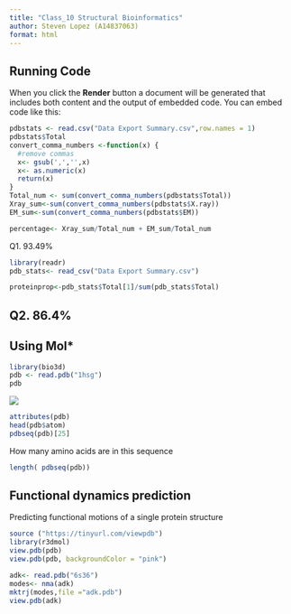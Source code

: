 ```yaml
---
title: "Class_10 Structural Bioinformatics"
author: Steven Lopez (A14837063)
format: html
---
```


## Running Code

When you click the **Render** button a document will be generated that includes both content and the output of embedded code. You can embed code like this:

```r
pdbstats <- read.csv("Data Export Summary.csv",row.names = 1)
pdbstats$Total
convert_comma_numbers <-function(x) {
  #remove commas 
  x<- gsub(',','',x)
  x<- as.numeric(x)
  return(x)
}
Total_num <- sum(convert_comma_numbers(pdbstats$Total))
Xray_sum<-sum(convert_comma_numbers(pdbstats$X.ray))
EM_sum<-sum(convert_comma_numbers(pdbstats$EM))

percentage<- Xray_sum/Total_num + EM_sum/Total_num

```

Q1. 93.49%

```r
library(readr)
pdb_stats<- read_csv("Data Export Summary.csv")

proteinprop<-pdb_stats$Total[1]/sum(pdb_stats$Total)
```
## Q2. 86.4%

## Using Mol*
```r
library(bio3d)
pdb <- read.pdb("1hsg")
pdb
```

![](1HSG.png)

```r
attributes(pdb)
head(pdb$atom)
pdbseq(pdb)[25]
```

How many amino acids are in this sequence

```r
length( pdbseq(pdb))
```

## Functional dynamics prediction

Predicting functional motions of a single protein structure

```r
source ("https://tinyurl.com/viewpdb")
library(r3dmol)
view.pdb(pdb)
view.pdb(pdb, backgroundColor = "pink")
```

```r
adk<- read.pdb("6s36")
modes<- nma(adk)
mktrj(modes,file ="adk.pdb")
view.pdb(adk)
```
